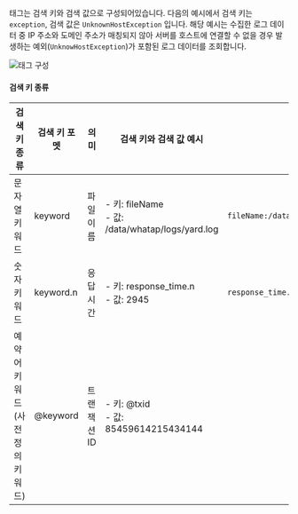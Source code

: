 태그는 검색 키와 검색 값으로 구성되어있습니다. 다음의 예시에서 검색 키는 `exception`, 검색 값은 `UnknownHostException` 입니다. 해당 예시는 수집한 로그 데이터 중 IP 주소와 도메인 주소가 매칭되지 않아 서버를 호스트에 연결할 수 없을 경우 발생하는 예외(`UnknowHostException`)가 포함된 로그 데이터를 조회합니다.

![태그 구성](/img/log-filter-comp.png)

#### 검색 키 종류

| 검색 키 종류                         | 검색 키 포멧 | 의미        | 검색 키와 검색 값 예시 | 검색 예시                             |
| ------------------------------------ | ------------ | ----------- | --------------- | -------------------------- |
| 문자열 키워드                        | keyword      | 파일 이름   | - 키: fileName<br/> - 값: /data/whatap/logs/yard.log | `fileName:/data/whatap/logs/yard.log` |
| 숫자 키워드                          | keyword.n    | 응답시간    | - 키: response_time.n<br/> - 값: 2945                       | `response_time.n>=2945`               |
| 예약어 키워드<br/>(사전 정의 키워드) | @keyword     | 트랜잭션 ID | - 키: @txid<br/> - 값: 85459614215434144          | 